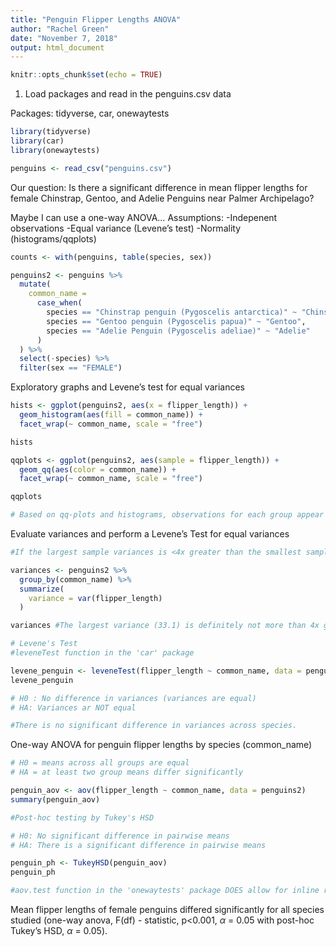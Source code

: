 ```yaml
---
title: "Penguin Flipper Lengths ANOVA"
author: "Rachel Green"
date: "November 7, 2018"
output: html_document
---
```


```r
knitr::opts_chunk$set(echo = TRUE)
```

1. Load packages and read in the penguins.csv data

Packages: tidyverse, car, onewaytests
```r
library(tidyverse)
library(car)
library(onewaytests)

penguins <- read_csv("penguins.csv")
```

Our question: Is there a significant difference in mean flipper lengths for female Chinstrap, Gentoo, and Adelie Penguins near Palmer Archipelago?

Maybe I can use a one-way ANOVA...
Assumptions: 
-Indepenent observations
-Equal variance (Levene's test)
-Normality (histograms/qqplots)

```r

counts <- with(penguins, table(species, sex))

penguins2 <- penguins %>% 
  mutate(
    common_name = 
      case_when(
        species == "Chinstrap penguin (Pygoscelis antarctica)" ~ "Chinstrap",
        species == "Gentoo penguin (Pygoscelis papua)" ~ "Gentoo",
        species == "Adelie Penguin (Pygoscelis adeliae)" ~ "Adelie"
      )
  ) %>% 
  select(-species) %>% 
  filter(sex == "FEMALE")


```


Exploratory graphs and Levene's test for equal variances

```r

hists <- ggplot(penguins2, aes(x = flipper_length)) +
  geom_histogram(aes(fill = common_name)) +
  facet_wrap(~ common_name, scale = "free")

hists

qqplots <- ggplot(penguins2, aes(sample = flipper_length)) +
  geom_qq(aes(color = common_name)) +
  facet_wrap(~ common_name, scale = "free")

qqplots

# Based on qq-plots and histograms, observations for each group appear normally distributed. Also, n > 30, so means will be normally distributed by CLT.

```


Evaluate variances and perform a Levene's Test for equal variances

```r

#If the largest sample variances is <4x greater than the smallest sample variance, then these are "close enough" to consider variances equal

variances <- penguins2 %>% 
  group_by(common_name) %>% 
  summarize(
    variance = var(flipper_length)
  )

variances #The largest variance (33.1) is definitely not more than 4x greater than the smallest variance (15.2)

# Levene's Test
#leveneTest function in the 'car' package

levene_penguin <- leveneTest(flipper_length ~ common_name, data = penguins2)
levene_penguin

# H0 : No difference in variances (variances are equal)
# HA: Variances ar NOT equal

#There is no significant difference in variances across species. 

```

One-way ANOVA for penguin flipper lengths by species (common_name)

```r

# H0 = means across all groups are equal
# HA = at least two group means differ significantly

penguin_aov <- aov(flipper_length ~ common_name, data = penguins2)
summary(penguin_aov)

#Post-hoc testing by Tukey's HSD

# H0: No significant difference in pairwise means
# HA: There is a significant difference in pairwise means

penguin_ph <- TukeyHSD(penguin_aov)
penguin_ph

#aov.test function in the 'onewaytests' package DOES allow for inline reference

```

Mean flipper lengths of female penguins differed significantly for all species studied (one-way anova, F(df) - statistic, p<0.001, $\alpha$ = 0.05 with post-hoc Tukey's HSD, $\alpha$ = 0.05).


